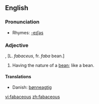 ==English==

===Pronunciation===
* Rhymes: [[Rhymes:English:-eɪʃəs|-eɪʃəs]]

===Adjective===
{{en-adj}}, [L. ''fabaceus'', fr. ''faba'' bean.]

# Having the nature of a [[bean]]; like a bean.

====Translations====
{{trans-top|having the nature of a bean}}
* Danish: [[bønneagtig]]
{{trans-mid}}
{{trans-bottom}}

[[vi:fabaceous]]
[[zh:fabaceous]]